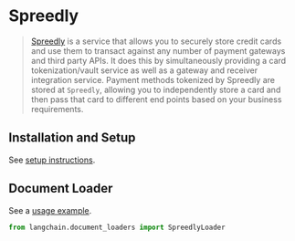 # Spreedly

>[Spreedly](https://docs.spreedly.com/) is a service that allows you to securely store credit cards and use them to transact against any number of payment gateways and third party APIs. It does this by simultaneously providing a card tokenization/vault service as well as a gateway and receiver integration service. Payment methods tokenized by Spreedly are stored at `Spreedly`, allowing you to independently store a card and then pass that card to different end points based on your business requirements.
 
## Installation and Setup

See [setup instructions](/docs/modules/data_connection/document_loaders/integrations/spreedly.html).

## Document Loader

See a [usage example](/docs/modules/data_connection/document_loaders/integrations/spreedly).

```python
from langchain.document_loaders import SpreedlyLoader
```
